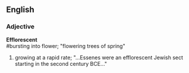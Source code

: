 ==English==
===Adjective===
'''Efflorescent'''<br>
#bursting into flower; "flowering trees of spring"
#growing at a rapid rate; "...Essenes were an efflorescent Jewish sect starting in the second century BCE..."
{{seeCites}}